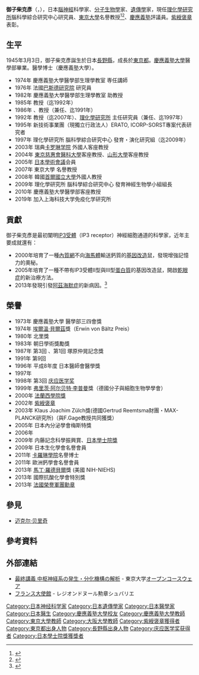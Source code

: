 {{Infobox scientist
| name              = 御子柴克彥<br><small>御子柴 克彦（みこしば かつひこ）</small>
| image             = Replace this image male.svg <!-- only free-content images are allowed for depicting living people - see [[WP:NONFREE|WP:NONFREE]] -->
| image_size        = 
| alt               = 
| caption           = 
| birth_date        = {{birth date and age|1945|3|3|mf=y}}
| birth_place       = [[大日本帝國|大日本帝國]][[長野縣|長野縣]]
| death_date        = <!-- {{Death date and age|YYYY|MM|DD|1933|11|14}} (death date then birth date) -->
| death_place       = 
| residence         = 
| citizenship       = 
| nationality       = {{JPN}}
| fields            = [[腦神經|腦神經]]科學
| workplaces        = [[慶應義塾大學|慶應義塾大學]]<br>[[大阪大學|大阪大學]]<br>{{link-ja|岡崎國立共同研究機構|岡崎国立共同研究機構}}<br>[[東京大學|東京大學]]<br>[[理化學研究所|理化學研究所]]<br>[[首爾國立大學|首爾國立大學]]
| alma_mater        = 慶應義塾大學
| doctoral_advisor  = 
| academic_advisors = 
| doctoral_students = 
| notable_students  = 
| known_for         = [[神經元|神經元]]和[[神經膠質細胞|神經膠質細胞]]的細胞內Ca<sup>2</sup>動態
| author_abbrev_bot = 
| author_abbrev_zoo = 
| influences        = 
| influenced        = 
| awards            = [[庆应医学奖|庆应医学奖]] (1998)<br>[[法蘭西學術院|法蘭西學院獎]] (2000)<br>[[紫綬褒章|紫綬褒章]] (2002)<br>[[日本學士院獎|日本學士院獎]] (2009)<br>[[法國榮譽軍團勳章|法國榮譽軍團勳章]] (2013)
| signature         = <!--(filename only)-->
| signature_alt     = 
| footnotes         = 
| spouse            = 
}}
{{Japanese|japanese=御子柴 克彦|kana=みこしば かつひこ|romaji=Mikoshiba Katsuhiko}}

'''御子柴克彥'''（{{jpn|j=御子柴 克彦|hg=みこしば かつひこ|rm=Mikoshiba Katsuhiko|f=h}}，{{bd|1945年|3月3日}}），日本[[腦神經|腦神經]]科學家、[[分子生物學|分子生物學]]家、[[遺傳學|遺傳學]]家，現任[[理化學研究所|理化學研究所]]腦科學綜合研究中心研究員、[[東京大學|東京大學]]名譽教授<ref>{{Cite web|url=http://www.jst.go.jp/icorp/jpn/evaluation/report150/mikoshiba.htm|title=御子柴克彦氏の略歴|publisher=科学技術振興機構|accessdate=2010-01-31|archive-url=https://web.archive.org/web/20130114230428/http://www.jst.go.jp/icorp/jpn/evaluation/report150/mikoshiba.htm|archive-date=2013-01-14|dead-url=yes}}</ref><ref>{{Cite web|date=2009-02-24|url=http://www.riken.jp/r-world/topics/090224/index.html|title=御子柴克彦グループディレクターが第40回内藤記念科学振興賞を受賞|publisher=理化学研究所|accessdate=2010-01-31}}{{Dead link|date=2020年1月 |bot=InternetArchiveBot |fix-attempted=yes }}</ref>、[[慶應義塾|慶應義塾]]評議員。[[紫綬褒章|紫綬褒章]]表彰。

== 生平 ==
1945年3月3日，御子柴克彥誕生於日本[[長野縣|長野縣]]，成長於[[東京都|東京都]]。[[慶應義塾大學|慶應義塾大學]]醫學部畢業。醫學博士（慶應義塾大學）。

*1974年 慶應義塾大學醫學部生理學教室 専任講師
*1976年 法國[[巴斯德研究院|巴斯德研究院]] 研究員
*1982年 慶應義塾大學醫學部生理學教室 助教授
*1985年 {{link-ja|大阪大學蛋白質研究所|大阪大学蛋白質研究所}} 教授（迄1992年）
*1986年 {{link-ja|岡崎國立共同研究機構|岡崎国立共同研究機構}} {{link-ja|基礎生物學研究所|基礎生物学研究所}}、教授（兼任、迄1991年）
*1992年 {{link-ja|東京大學醫科學研究所|東京大学医科学研究所}} 教授（迄2007年）、[[理化學研究所|理化學研究所]] 主任研究員（兼任、迄1997年）
*1995年 新技術事業團（現獨立行政法人{{link-ja|科學技術振興機構|科学技術振興機構}}）ERATO, ICORP-SORST專案代表研究者
*1997年 理化學研究所 腦科學綜合研究中心 發育・演化研究組（迄2009年）
*2003年 瑞典[[卡罗琳学院|卡罗琳学院]] 外國人客座教授
*2004年 [[東京慈惠會醫科大學|東京慈惠會醫科大學]]客座教授、[[山形大學|山形大學]]客座教授
*2005年 [[日本學術會議|日本學術會議]]会員
*2007年 東京大學 名譽教授
*2008年 韓國[[首爾國立大學|首爾國立大學]]外國人教授
*2009年 理化學研究所 腦科學綜合研究中心 發育神經生物學小組組長
*2010年 慶應義塾大學醫學部客座教授
*2019年 加入上海科技大学免疫化学研究所

== 貢獻 ==
御子柴克彥是最初闡明[[IP3受體|IP3受體]]（IP3 receptor）神經細胞通道的科學家，近年主要成就還有：
*2000年培育了一種[[內質網|內質網]]不向[[海馬體|海馬體]]輸送鈣質的[[基因改造|基因改造]]鼠，發現增強記憶力的奧秘。
*2005年培育了一種不帶有IP3受體Ⅱ型與Ⅲ型[[蛋白質|蛋白質]]的基因改造鼠，開啟[[乾眼症|乾眼症]]的新治療方法。
*2013年發現引發[[阿茲海默症|阿茲海默症]]的新病因。<ref>{{Cite web |url=http://www.yokohama-cu.ac.jp/univ/pr/press/130906.html |title=医学群 五嶋教授ら研究グループが、アルツハイマー型認知症を発症する新たなメカニズムを発見！ | 横浜市立大学 |access-date=2014-06-11 |archive-url=https://web.archive.org/web/20140714122548/http://www.yokohama-cu.ac.jp/univ/pr/press/130906.html |archive-date=2014-07-14 |dead-url=yes }}</ref>

== 榮譽 ==
*1973年 慶應義塾大學 醫學部三四會獎
*1974年 [[埃爾溫·貝爾茲|埃爾溫·貝爾茲]]獎（Erwin von Bältz Preis）
*1980年 北里獎
*1983年 朝日學術獎勵獎
*1987年 第3回 {{link-ja|井上學術獎|井上学術賞}}、第1回 塚原仲晃記念獎
*1991年 第9回 {{link-ja|大阪科學獎|大阪科学賞}}
*1996年 平成8年度 日本醫師會醫學獎
*1997年 {{link-ja|上原賞|上原賞}}
*1998年 第3回 [[庆应医学奖|庆应医学奖]]
*1999年 [[弗里茨·阿尔贝特·李普曼|弗里茨·阿尔贝特·李普曼]]獎（德國分子與細胞生物學學會）
*2000年 [[法蘭西學術院|法蘭西學院獎]]
*2002年 [[紫綬褒章|紫綬褒章]]
*2003年 Klaus Joachim Zülch獎(德國Gertrud Reemtsma財團・MAX-PLANCK研究所)（與F.Gage教授共同獲獎）
*2005年 日本內分泌學會梅斯特獎
*2006年 {{link-ja|武田醫學獎|武田医学賞}}
*2009年 内藤記念科學振興賞、[[日本學士院獎|日本學士院獎]]
*2009年 日本生化學會名譽會員
*2011年 [[卡羅琳學院|卡羅琳學院]]名譽博士
*2011年 歐洲鈣學會名譽會員
*2013年 [[馬丁·羅德貝爾|馬丁·羅德貝爾]]獎 (美國 NIH-NIEHS)
*2013年 國際抗酸化學會特別獎
*2013年 [[法國榮譽軍團勳章|法國榮譽軍團勳章]]

== 參見 ==
*[[迈克尔·贝里奇|迈克尔·贝里奇]]

== 參考資料 ==
<references/>

== 外部連結 ==
* [http://ocw.u-tokyo.ac.jp/courselist/488.html?teachcat=2 最終講義 中枢神経系の発生・分化機構の解析]{{dead link|date=2017年12月 |bot=InternetArchiveBot |fix-attempted=yes }} - 東京大学[[オープンコースウェア|オープンコースウェア]]
* [https://web.archive.org/web/20141019060714/http://www.ambafrance-jp.org/-%E3%83%95%E3%83%A9%E3%83%B3%E3%82%B9%E3%81%AE%E5%8B%B2%E7%AB%A0- フランス大使館] - レジオンドヌール勲章シュバリエ

{{DEFAULTSORT:Mikoshiba Katsuhiko}}
[[Category:日本神经科学家|Category:日本神经科学家]]
[[Category:日本遺傳學家|Category:日本遺傳學家]]
[[Category:日本醫學家|Category:日本醫學家]]
[[Category:日本醫生|Category:日本醫生]]
[[Category:慶應義塾大學校友|Category:慶應義塾大學校友]]
[[Category:慶應義塾大學教師|Category:慶應義塾大學教師]]
[[Category:東京大學教師|Category:東京大學教師]]
[[Category:大阪大學教師|Category:大阪大學教師]]
[[Category:紫綬褒章獲得者|Category:紫綬褒章獲得者]]
[[Category:東京都出身人物|Category:東京都出身人物]]
[[Category:長野縣出身人物|Category:長野縣出身人物]]
[[Category:庆应医学奖获得者|Category:庆应医学奖获得者]]
[[Category:日本學士院獎獲獎者|Category:日本學士院獎獲獎者]]